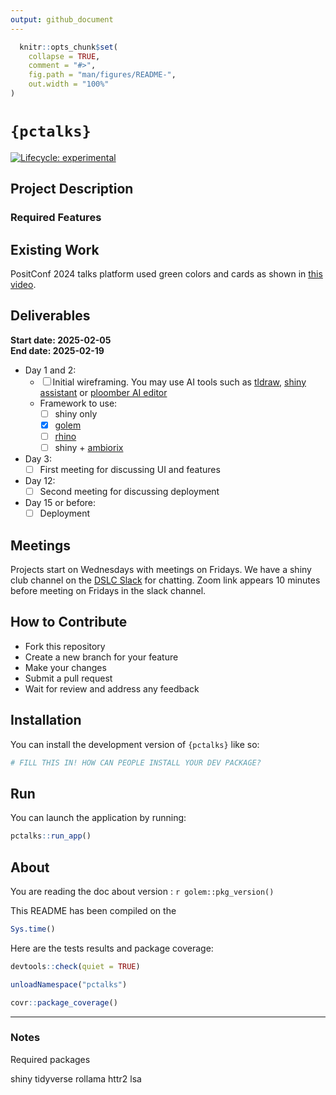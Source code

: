 ```yaml
---
output: github_document
---
```


<!-- README.md is generated from README.Rmd. Please edit that file -->

```r
  knitr::opts_chunk$set(
    collapse = TRUE,
    comment = "#>",
    fig.path = "man/figures/README-",
    out.width = "100%"
)
```

# `{pctalks}`

<!-- badges: start -->
[![Lifecycle: experimental](https://img.shields.io/badge/lifecycle-experimental-orange.svg)](https://lifecycle.r-lib.org/articles/stages.html#experimental)
<!-- badges: end -->

## Project Description



### Required Features


## Existing Work

PositConf 2024 talks platform used green colors and cards as shown in [this video](https://youtube.com/shorts/rAfBnkZOCxI?feature=share).



## Deliverables

**Start date: 2025-02-05**  
**End date:   2025-02-19**

- Day 1 and 2:
  - [ ] Initial wireframing. You may use AI tools such as [tldraw](https://www.tldraw.com/), [shiny assistant](https://gallery.shinyapps.io/assistant/#) or [ploomber AI editor](https://editor.ploomber.io/)
  - Framework to use:
    - [ ] shiny only
    - [x] [golem](https://github.com/ThinkR-open/golem)
    - [ ] [rhino](https://github.com/Appsilon/rhino)
    - [ ] shiny + [ambiorix](https://ambiorix.dev/)
- Day 3:
  - [ ] First meeting for discussing UI and features
- Day 12:
  - [ ] Second meeting for discussing deployment
- Day 15 or before:
  - [ ] Deployment


## Meetings

Projects start on Wednesdays with meetings on Fridays. We have a shiny club channel on the [DSLC Slack](https://dslcio.slack.com/archives/C08A52V98TY) for chatting. Zoom link appears 10 minutes before meeting on Fridays in the slack channel.

## How to Contribute

- Fork this repository
- Create a new branch for your feature
- Make your changes
- Submit a pull request
- Wait for review and address any feedback



## Installation

You can install the development version of `{pctalks}` like so:

```r
# FILL THIS IN! HOW CAN PEOPLE INSTALL YOUR DEV PACKAGE?
```

## Run

You can launch the application by running:

```r
pctalks::run_app()
```

## About

You are reading the doc about version : `r golem::pkg_version()`

This README has been compiled on the

```r
Sys.time()
```

Here are the tests results and package coverage:

```r
devtools::check(quiet = TRUE)
```

```r
unloadNamespace("pctalks")
```

```r
covr::package_coverage()
```


---

### Notes

Required packages

shiny
tidyverse
rollama
httr2
lsa